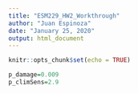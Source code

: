 ```yaml
---
title: "ESM229_HW2_Workthrough"
author: "Juan Espinoza"
date: "January 25, 2020"
output: html_document
---
```


```r
knitr::opts_chunk$set(echo = TRUE)
```

```r
p_damage=0.009
p_climSens=2.9


```

